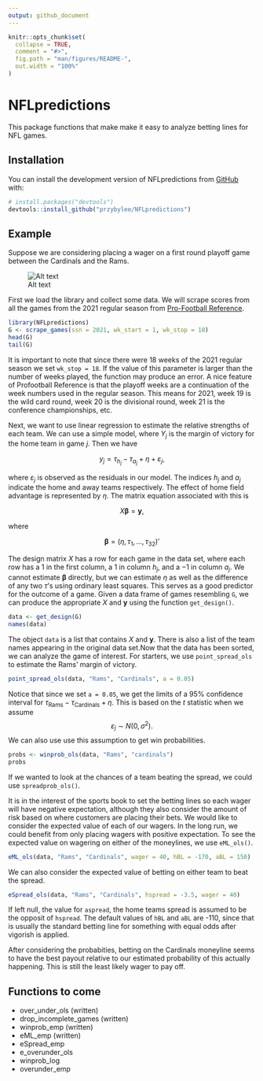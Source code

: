 ```yaml
---
output: github_document
---
```


<!-- README.md is generated from README.Rmd. Please edit that file -->

```r
knitr::opts_chunk$set(
  collapse = TRUE,
  comment = "#>",
  fig.path = "man/figures/README-",
  out.width = "100%"
)
```

# NFLpredictions

<!-- badges: start -->
<!-- badges: end -->

This package functions that make make it easy to analyze betting lines for NFL games.

## Installation

You can install the development version of NFLpredictions from [GitHub](https://github.com/) with:

``` r
# install.packages("devtools")
devtools::install_github("przybylee/NFLpredictions")
```

## Example

Suppose we are considering placing a wager on a first round playoff game between the Cardinals and the Rams.

![Alt text](README_images/SampleBettingLine.PNG)

First we load the library and collect some data.  We will scrape scores from all the games from the 2021 regular season from [Pro-Football Reference](https://www.pro-football-reference.com/).

```r
library(NFLpredictions)
G <- scrape_games(ssn = 2021, wk_start = 1, wk_stop = 18)
head(G)
tail(G)

```

It is important to note that since there were 18 weeks of the 2021 regular season we set `wk_stop = 18`.  If the value of this parameter is larger than the number of weeks played, the function may produce an error.  A nice feature of Profootball Reference is that the playoff weeks are a continuation of  the week numbers used in the regular season.  This means for 2021, week 19 is the wild card round, week 20 is the divisional round, week 21 is the conference championships, etc.

Next, we want to use linear regression to estimate the relative strengths of each team.  We can use a simple model, where $Y_j$ is the margin of victory for the home team in game $j$.  Then we have

$$
y_j = \tau_{h_j} - \tau_{a_j} + \eta + \varepsilon_j,
$$

where $\varepsilon_j$ is observed as the residuals in our model.  The indices $h_j$ and $a_j$ indicate the home and away teams respectively.  The effect of home field advantage is represented by $\eta$.  The matrix equation associated with this is 

$$
X\pmb{\beta} = \mathbf{y},
$$

where 

$$
\pmb{\beta} = (\eta,\tau_1,...,\tau_{32})'
$$

The design matrix $X$ has a row for each game in the data set, where each row has a 1 in the first column, a 1 in column $h_j$, and a $-1$ in column $a_j$.  We cannot estimate $\pmb{\beta}$ directly, but we can estimate $\eta$ as well as the difference of any two $\tau$'s using ordinary least squares.  This serves as a good predictor for the outcome of a game.  Given a data frame of games resembling `G`, we can produce the appropriate $X$ and $\mathbf{y}$ using the function `get_design()`.
```r
data <- get_design(G)
names(data)
```

The object `data` is a list that contains $X$ and $\mathbf{y}$.  There is also a list of the team names appearing in the original data set.Now that the data has been sorted, we can analyze the game of interest.  For starters, we use `point_spread_ols` to estimate the Rams' margin of victory.
```r
point_spread_ols(data, "Rams", "Cardinals", a = 0.05)
```
Notice that since we set `a = 0.05`, we get the limits of a 95% confidence interval for $\tau_{\text{Rams}} - \tau_{\text{Cardinals}}+\eta$.  This is based on the $t$ statistic when we assume 
$$
\varepsilon_j\:{\sim}\:N(0,\sigma^2).
$$
We can also use use this assumption to get win probabilities.
```r
probs <- winprob_ols(data, "Rams", "cardinals")
probs
```
If we wanted to look at the chances of a team beating the spread, we could use `spreadprob_ols()`.

It is in the interest of the sports book to set the betting lines so each wager will have negative expectation, although they also consider the amount of risk based on where customers are placing their bets.  We would like to consider the expected value of each of our wagers.  In the long run, we could benefit from only placing wagers with positive expectation.  To see the expected value on wagering on either of the moneylines, we use `eML_ols()`.
```r
eML_ols(data, "Rams", "Cardinals", wager = 40, hBL = -170, aBL = 150)
```

We can also consider the expected value of betting on either team to beat the spread.
```r
eSpread_ols(data, "Rams", "Cardinals", hspread = -3.5, wager = 40)
```
If left null, the value for `aspread`, the home teams spread is assumed to be the opposit of `hspread`.  The default values of `hBL` and `aBL` are -110, since that is usually the standard betting line for something with equal odds after vigorish is applied.

After considering the probabities, betting on the Cardinals moneyline seems to have the best payout relative to our estimated probability of this actually happening.  This is still the least likely wager to pay off.

## Functions to come
- over_under_ols (written)
- drop_incomplete_games (written)
- winprob_emp (written)
- eML_emp (written)
- eSpread_emp
- e_overunder_ols 
- winprob_log
- overunder_emp
